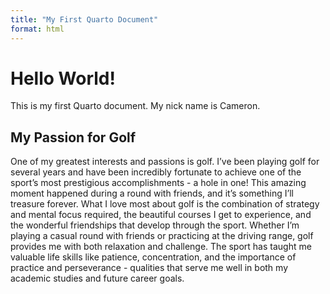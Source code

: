 ```yaml
---
title: "My First Quarto Document"
format: html 
---
```


# Hello World! 

This is my first Quarto document. My nick name is Cameron.

## My Passion for Golf

One of my greatest interests and passions is golf. I've been playing golf for several years and have been incredibly fortunate to achieve one of the sport's most prestigious accomplishments - a hole in one! This amazing moment happened during a round with friends, and it's something I'll treasure forever. What I love most about golf is the combination of strategy and mental focus required, the beautiful courses I get to experience, and the wonderful friendships that develop through the sport. Whether I'm playing a casual round with friends or practicing at the driving range, golf provides me with both relaxation and challenge. The sport has taught me valuable life skills like patience, concentration, and the importance of practice and perseverance - qualities that serve me well in both my academic studies and future career goals. 